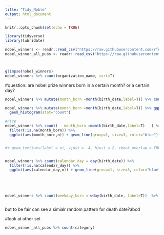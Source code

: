 ```yaml
---
title: "Tidy_Noble"
output: html_document
---
```


```r
knitr::opts_chunk$set(echo = TRUE)
```


```r
library(tidyverse)
library(lubridate)

nobel_winners <- readr::read_csv("https://raw.githubusercontent.com/rfordatascience/tidytuesday/master/data/2019/2019-05-14/nobel_winners.csv")
nobel_winner_all_pubs <- readr::read_csv("https://raw.githubusercontent.com/rfordatascience/tidytuesday/master/data/2019/2019-05-14/nobel_winner_all_pubs.csv")



glimpse(nobel_winners)
nobel_winners %>% count(organization_name, sort=T)

```


#question: are nobel prize winners born in a certain month? or a certain day?


```r
nobel_winners %>% mutate(month_born =month(birth_date,label=T)) %>% count(month_born, sort = T)

nobel_winners %>% mutate(month_born =month(birth_date,label=T)) %>% ggplot(aes(month_born)) +
  geom_histogram(stat="count") 

#nice
nobel_winners %>% count(   month_born =month(birth_date,label=T)   ) %>%
  filter(!is.na(month_born)) %>% 
  ggplot(aes(month_born,n)) + geom_line(group=1, size=3, color="blue") + labs(x = "birth month",y = "", title= "Month that Nobel Prize Winners were born (1901-2016)", subtitle ="from TidyTuesday" ) 


#+ geom_text(aes(label = n), vjust = -4, hjust = 2, check_overlap = TRUE) 


nobel_winners %>% count(calendar_day = day(birth_date)) %>%
  filter(!is.na(calendar_day)) %>% 
  ggplot(aes(calendar_day,n)) + geom_line(group=1, size=3, color="blue") + labs(x = "birth month",y = "", title= "calendar  day that Nobel Prize Winners were born (1901-2016)", subtitle ="from TidyTuesday" ) 





nobel_winners %>% count(weekday_born = wday(birth_date, label=T))  %>% filter(!is.na(weekday_born)) %>%  ggplot(aes(x= weekday_born, y = n)) + geom_line(group=1, size=3, color="blue") + labs(x = "day",y = "", title= "day of the week that Nobel Prize Winners were born (1901-2016)", subtitle ="from TidyTuesday" ) 



```

but to be fair can see a simialr random pattern for death date?abcd



#look at other set

```r
nobel_winner_all_pubs %>% count(category)
```

